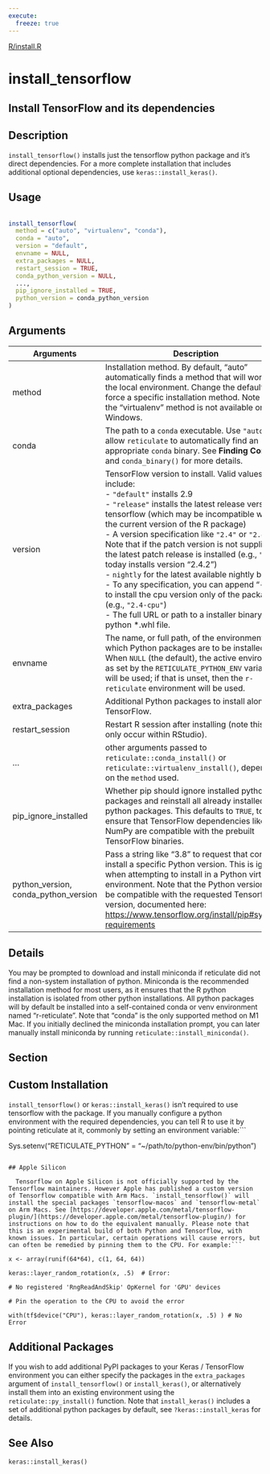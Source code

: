 ```yaml
---
execute:
  freeze: true
---
```


[R/install.R](https://github.com/rstudio/tensorflow//blob/main/R/install.R#L102) 

# install_tensorflow

## Install TensorFlow and its dependencies

## Description
 `install_tensorflow()` installs just the tensorflow python package and it's direct dependencies. For a more complete installation that includes additional optional dependencies, use `keras::install_keras()`. 


## Usage
```r
 
install_tensorflow( 
  method = c("auto", "virtualenv", "conda"), 
  conda = "auto", 
  version = "default", 
  envname = NULL, 
  extra_packages = NULL, 
  restart_session = TRUE, 
  conda_python_version = NULL, 
  ..., 
  pip_ignore_installed = TRUE, 
  python_version = conda_python_version 
) 
```

## Arguments
|Arguments|Description|
|---|---|
| method | Installation method. By default, "auto" automatically finds a method that will work in the local environment. Change the default to force a specific installation method. Note that the "virtualenv" method is not available on Windows. |
| conda | The path to a `conda` executable. Use `"auto"` to allow `reticulate` to automatically find an appropriate `conda` binary. See **Finding Conda** and `conda_binary()` for more details. |
| version | TensorFlow version to install. Valid values include:  <br>- `"default"` installs  2.9 <br>- `"release"` installs the latest release version of tensorflow (which may be incompatible with the current version of the R package) <br>- A version specification like `"2.4"` or `"2.4.0"`. Note that if the patch version is not supplied, the latest patch release is installed (e.g., `"2.4"` today installs version "2.4.2") <br>- `nightly` for the latest available nightly build. <br>- To any specification, you can append "-cpu" to install the cpu version only of the package (e.g., `"2.4-cpu"`) <br>- The full URL or path to a installer binary or python *.whl file.  |
| envname | The name, or full path, of the environment in which Python packages are to be installed. When `NULL` (the default), the active environment as set by the `RETICULATE_PYTHON_ENV` variable will be used; if that is unset, then the `r-reticulate` environment will be used. |
| extra_packages | Additional Python packages to install along with TensorFlow. |
| restart_session | Restart R session after installing (note this will only occur within RStudio). |
| ... | other arguments passed to `reticulate::conda_install()` or `reticulate::virtualenv_install()`, depending on the `method` used. |
| pip_ignore_installed | Whether pip should ignore installed python packages and reinstall all already installed python packages. This defaults to `TRUE`, to ensure that TensorFlow dependencies like NumPy are compatible with the prebuilt TensorFlow binaries. |
| python_version, conda_python_version | Pass a string like "3.8" to request that conda install a specific Python version. This is ignored when attempting to install in a Python virtual environment. Note that the Python version must be compatible with the requested Tensorflow version, documented here: [https://www.tensorflow.org/install/pip#system-requirements](https://www.tensorflow.org/install/pip#system-requirements) |

## Details
 You may be prompted to download and install miniconda if reticulate did not find a non-system installation of python. Miniconda is the recommended installation method for most users, as it ensures that the R python installation is isolated from other python installations. All python packages will by default be installed into a self-contained conda or venv environment named "r-reticulate". Note that "conda" is the only supported method on M1 Mac.  If you initially declined the miniconda installation prompt, you can later manually install miniconda by running `reticulate::install_miniconda()`. 

## Section

## Custom Installation

  `install_tensorflow()` or `keras::install_keras()` isn't required to use tensorflow with the package. If you manually configure a python environment with the required dependencies, you can tell R to use it by pointing reticulate at it, commonly by setting an environment variable:```

Sys.setenv("RETICULATE_PYTHON" = "~/path/to/python-env/bin/python") 

``` 

## Apple Silicon

  Tensorflow on Apple Silicon is not officially supported by the Tensorflow maintainers. However Apple has published a custom version of Tensorflow compatible with Arm Macs. `install_tensorflow()` will install the special packages `tensorflow-macos` and `tensorflow-metal` on Arm Macs. See [https://developer.apple.com/metal/tensorflow-plugin/](https://developer.apple.com/metal/tensorflow-plugin/) for instructions on how to do the equivalent manually. Please note that this is an experimental build of both Python and Tensorflow, with known issues. In particular, certain operations will cause errors, but can often be remedied by pinning them to the CPU. For example:```

x <- array(runif(64*64), c(1, 64, 64)) 

keras::layer_random_rotation(x, .5)  # Error: 

# No registered 'RngReadAndSkip' OpKernel for 'GPU' devices 

# Pin the operation to the CPU to avoid the error 

with(tf$device("CPU"), keras::layer_random_rotation(x, .5) ) # No Error 

``` 

## Additional Packages

   If you wish to add additional PyPI packages to your Keras / TensorFlow environment you can either specify the packages in the `extra_packages` argument of `install_tensorflow()` or `install_keras()`, or alternatively install them into an existing environment using the `reticulate::py_install()` function. Note that `install_keras()` includes a set of additional python packages by default, see `?keras::install_keras` for details. 




## See Also
 `keras::install_keras()` 

